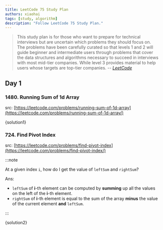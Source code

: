 ```yaml
---
title: LeetCode 75 Study Plan
authors: xiaohai
tags: [study, algorithm]
description: "Follow LeetCode 75 Study Plan."
---
```



> This study plan is for those who want to prepare for technical interviews but are uncertain which problems they should focus on. The problems have been carefully curated so that levels 1 and 2 will guide beginner and intermediate users through problems that cover the data structures and algorithms necessary to succeed in interviews with most mid-tier companies. While level 3 provides material to help users whose targets are top-tier companies.
> -- <cite><a href="https://leetcode.com/study-plan/leetcode-75" target="_blank">LeetCode</a></cite>

<!-- truncate -->

## Day 1

### 1480. Running Sum of 1d Array

src: [https://leetcode.com/problems/running-sum-of-1d-array](https://leetcode.com/problems/running-sum-of-1d-array/)

<JSEditor run={false}>{solution1}</JSEditor>

### 724. Find Pivot Index

src: [https://leetcode.com/problems/find-pivot-index](https://leetcode.com/problems/find-pivot-index/)

:::note

At a given index `i`, how do I get the value of `leftSum` and `rightSum`?

Ans:

- `leftSum` of **i**-th element can be computed by **summing** up all the values on the left of the **i**-th element.
- `rightSum` of **i**-th element is equal to the sum of the array **minus** the value of the current element **and** `leftSum`.

:::

<JSEditor run={false}>{solution2}</JSEditor>
